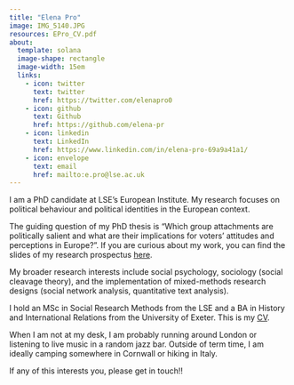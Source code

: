```yaml
---
title: "Elena Pro"
image: IMG_5140.JPG
resources: EPro_CV.pdf
about: 
  template: solana
  image-shape: rectangle
  image-width: 15em
  links:
    - icon: twitter
      text: twitter
      href: https://twitter.com/elenapro0
    - icon: github
      text: Github
      href: https://github.com/elena-pr
    - icon: linkedin
      text: LinkedIn
      href: https://www.linkedin.com/in/elena-pro-69a9a41a1/
    - icon: envelope
      text: email
      href: mailto:e.pro@lse.ac.uk
---
```



I am a PhD candidate at LSE’s European Institute. My research focuses on political behaviour and political identities in the European context.

The guiding question of my PhD thesis is "Which group attachments are politically salient and what are their implications for voters’ attitudes and perceptions in Europe?". If you are curious about my work, you can find the slides of my research prospectus [here](https://github.com/elena-pr/slides/blob/main/EPro_ReserachProspectus.pdf).

My broader research interests include social psychology, sociology (social cleavage theory), and the implementation of mixed-methods research designs (social network analysis, quantitative text analysis).

I hold an MSc in Social Research Methods from the LSE and a BA in History and International Relations from the University of Exeter. This is my [CV](EPro_CV.pdf).

When I am not at my desk, I am probably running around London or listening to live music in a random jazz bar. Outside of term time, I am ideally camping somewhere in Cornwall or hiking in Italy.

If any of this interests you, please get in touch!!


